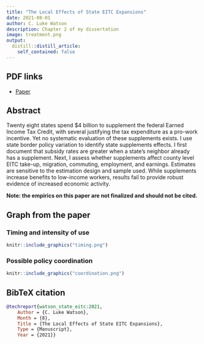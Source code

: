 ```yaml
---
title: "The Local Effects of State EITC Expansions"
date: 2021-08-01
author: C. Luke Watson
description: Chapter 2 of my dissertation
image: treatment.png
output:
  distill::distill_article:
    self_contained: false
---
```


## PDF links

- [Paper](watson_state_eitc.pdf)
<!-- - [Appendix (preprint)](chaudhry-dotson-heiss-who-cares-crackdowns-appendix.pdf) -->
<!-- - [Statistical analysis notebook](https://stats.andrewheiss.com/who-cares-about-crackdowns/) -->
<!-- - [GitHub repository](https://github.com/andrewheiss/who-cares-about-crackdown)
- [Experiment preregistration](https://osf.io/hsbyd) (research question #2) -->


## Abstract

Twenty eight states spend $4 billion to supplement the federal Earned Income Tax Credit, with several justifying the tax expenditure as a pro-work incentive. Yet no systematic evaluation of these supplements exists. I use state border policy variation to identify state supplements effects. I first document that subsidy rates are greater when a state’s neighbor already has a supplement. Next, I assess whether supplements affect county level EITC take-up, migration, commuting, employment, and earnings. Estimates are sensitive to the estimation design and sample used. While supplements increase benefits to low-income workers, results fail to provide robust evidence of increased economic activity.

**Note: the empirics on this paper are not finalized and should not be cited.**

## Graph from the paper

### Timing and intensity of use

```r
knitr::include_graphics("timing.png")
```

### Possible policy coordination

```r
knitr::include_graphics("coordination.png")
```


## BibTeX citation

```bibtex
@techreport{watson_state_eitc:2021,
    Author = {C. Luke Watson},
    Month = {8},
    Title = {The Local Effects of State EITC Expansions},
    Type = {Manuscript},
    Year = {2021}}
```
